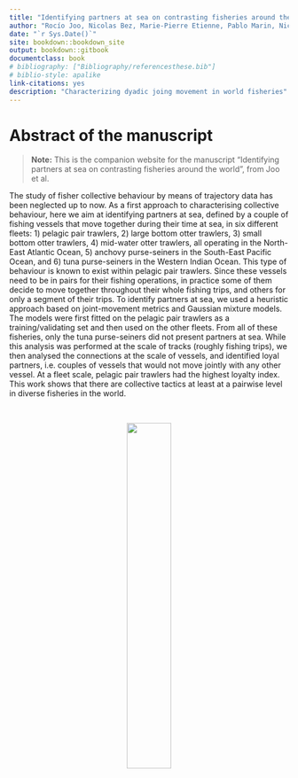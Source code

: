 ```yaml
--- 
title: "Identifying partners at sea on contrasting fisheries around the world"
author: "Rocío Joo, Nicolas Bez, Marie-Pierre Etienne, Pablo Marin, Nicolas Goascoz, and Stéphanie Mahévas"
date: "`r Sys.Date()`"
site: bookdown::bookdown_site
output: bookdown::gitbook
documentclass: book
# bibliography: ["Bibliography/referencesthese.bib"]
# biblio-style: apalike
link-citations: yes
description: "Characterizing dyadic joing movement in world fisheries"
---
```


<!-- # Introduction -->


# Abstract of the manuscript

> **Note:** This is the companion website for the manuscript “Identifying partners at sea on contrasting fisheries around the world”,
from Joo et al. 

The study of fisher collective behaviour by means of trajectory data has been neglected up to now. 
As a first approach to characterising collective behaviour, here we aim at identifying partners at sea, defined by a couple of fishing vessels that move together during their time at sea, in six different fleets: 1) pelagic pair trawlers, 2) large bottom otter trawlers, 3) small bottom otter trawlers, 4) mid-water otter trawlers, all operating in the North-East Atlantic Ocean, 5) anchovy purse-seiners in the South-East Pacific Ocean, and 6) tuna purse-seiners in the Western Indian Ocean.
This type of behaviour is known to exist within pelagic pair trawlers. Since these vessels need to be in pairs for their fishing operations, in practice some of them decide to move together throughout their whole fishing trips, and others for only a segment of their trips. 
To identify partners at sea, we used a heuristic approach based on joint-movement metrics and Gaussian mixture models. The models were first fitted on the pelagic pair trawlers as a training/validating set and then used on the other fleets. From all of these fisheries, only the tuna purse-seiners did not present partners at sea. 
While this analysis was performed at the scale of tracks (roughly fishing trips), we then analysed the connections at the scale of vessels, and identified loyal partners, i.e. couples of vessels that would not move jointly with any other vessel. At a fleet scale, pelagic pair trawlers had the highest loyalty index. 
This work shows that there are collective tactics at least at a pairwise level in diverse fisheries in the world.

<br />

<center>
![](images/plot-ptm-1.png){width=40%}
</center>





